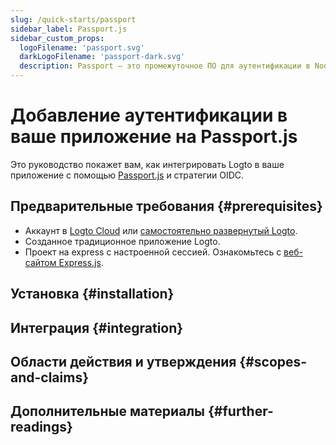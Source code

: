 ```yaml
---
slug: /quick-starts/passport
sidebar_label: Passport.js
sidebar_custom_props:
  logoFilename: 'passport.svg'
  darkLogoFilename: 'passport-dark.svg'
  description: Passport — это промежуточное ПО для аутентификации в Node.js.
---
```




# Добавление аутентификации в ваше приложение на Passport.js

Это руководство покажет вам, как интегрировать Logto в ваше приложение с помощью [Passport.js](https://www.passportjs.org/) и стратегии OIDC.

<GuideTip />

## Предварительные требования \{#prerequisites}

- Аккаунт в [Logto Cloud](https://cloud.logto.io) или [самостоятельно развернутый Logto](/introduction/set-up-logto-oss).
- Созданное традиционное приложение Logto.
- Проект на express с настроенной сессией. Ознакомьтесь с [веб-сайтом Express.js](https://expressjs.com/).

## Установка \{#installation}

<Installation />

## Интеграция \{#integration}

<Integration />

## Области действия и утверждения \{#scopes-and-claims}

<ScopesAndClaims />

## Дополнительные материалы \{#further-readings}

<FurtherReadings />
